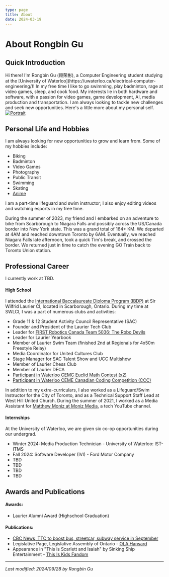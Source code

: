 ```yaml
---
type: page
title: About
date: 2024-03-19
---
```


# About Rongbin Gu


## Quick Introduction

<div className="flex">
    Hi there! I'm Rongbin Gu (顾荣彬), a Computer Engineering student studying at the [University of Waterloo](https://uwaterloo.ca/electrical-computer-engineering/)! In my free time I like to go swimming, play badminton, rage at video games, sleep, and cook food. My interests lie in both hardware and software, with a passion for video games, game development, AI, media production and transportation. I am always looking to tackle new challenges and seek new opportunities.
    Here's a little more about my personal self.
    <div className="relative h-full w-full p-4">
        <a href="https://www.linkedin.com/in/rongbin99/" target="_blank">
            <Image
            src="/me/E5Portrait.jpg"
            alt="Portrait"
            width={1000}
            height={1000}
            priority
            className="next-image absolute"
            />
        </a>
    </div>
</div>

## Personal Life and Hobbies
I am always looking for new opportunities to grow and learn from. Some of my hobbies include:
- Biking
- Badminton
- Video Games
- Photography
- Public Transit
- Swimming
- Skating
- [Anime](/posts/anime)

I am a part-time lifeguard and swim instructor; I also enjoy editing videos and watching esports in my free time. 

During the summer of 2023, my friend and I embarked on an adventure to bike from Scarborough to Niagara Falls and possibly across the US/Canada border into New York state. This was a grand total of 164+ KM. We departed at 4AM and reached downtown Toronto by 6AM. Eventually, we reached Niagara Falls late afternoon, took a quick Tim's break, and crossed the border. We returned just in time to catch the evening GO Train back to Toronto Union station.


## Professional Career
I currently work at TBD.

#### High School
I attended the [International Baccalaureate Diploma Program (IBDP)](https://www.ibo.org/programmes/diploma-programme/) at Sir Wilfrid Laurier CI, located in Scarborough, Ontario. During my time at SWLCI, I was a part of numerous clubs and activities:
- Grade 11 & 12 Student Activity Council Representative (SAC)
- Founder and President of the Laurier Tech Club
- Leader for [FIRST Robotics Canada Team 5036: The Robo Devils](https://www.thebluealliance.com/team/5036/)
- Leader for Laurier Yearbook
- Member of Laurier Swim Team (finished 2nd at Regionals for 4x50m Freestyle Relay)
- Media Coordinator for United Cultures Club
- Stage Manager for SAC Talent Show and UCC Multishow
- Member of Laurier Chess Club
- Member of Laurier DECA
- [Participant in Waterloo CEMC Euclid Math Contest (x2)](https://www.cemc.uwaterloo.ca/contests/euclid.html)
- [Participant in Waterloo CEME Canadian Coding Competition (CCC)](https://cemc.uwaterloo.ca/contests/ccc-cco.html)

In addition to my extra-curriculars, I also worked as a Lifeguard/Swim Instructor for the City of Toronto, and as a Technical Support Staff Lead at West Hill United Church. During the summer of 2021, I worked as a Media Assistant for [Matthew Moniz at Moniz Media](https://www.youtube.com/@MatthewMoniz), a tech YouTube channel.

#### Internships
At the University of Waterloo, we are given six co-op opportunities during our undergrad.
- Winter 2024: Media Production Technician - University of Waterloo: IST-ITMS
- Fall 2024: Software Developer (IVI) - Ford Motor Company
- TBD
- TBD
- TBD
- TBD


## Awards and Publications
#### Awards:
- Laurier Alumni Award (Highschool Graduation)

#### Publications:
- [CBC News, TTC to boost bus, streetcar, subway service in September](https://www.cbc.ca/news/canada/toronto/ttc-bus-subway-service-1.7305914)
- Legislative Page, Legislative Assembly of Ontario - [OLA Hansard](https://www.ola.org/en/legislative-business/house-documents/parliament-42/session-1/2018-10-16/hansard#P447_87675)
- Appearance in "This is Scarlett and Isaiah" by Sinking Ship Entertainment - [This Is Kids Fandom](https://this-is-kids.fandom.com/wiki/Rongbin_Gu)


<hr />

*Last modified: 2024/09/28 by Rongbin Gu*